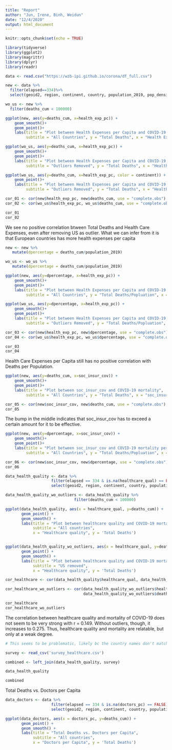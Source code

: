 ```yaml
---
title: "Report"
author: "Jun, Irene, Binh, Weidun"
date: "12/4/2020"
output: html_document
---
```


```r
knitr::opts_chunk$set(echo = TRUE) 
```

```r
library(tidyverse)
library(ggplot2)
library(magrittr)
library(dplyr)
library(readr)
```

```r
data <- read.csv("https://wzb-ipi.github.io/corona/df_full.csv")
```

```r
new <- data %>%
  filter(elapsed==334)%>%
  select(geoid2, region, continent, country, population_2019, pop_density, deaths_cum, health_exp_pc, soc_insur_cov)

wo_us <- new %>%
  filter(deaths_cum < 100000)
```

```r
ggplot(new, aes(y=deaths_cum, x=health_exp_pc)) +
    geom_smooth()+
    geom_point()+
    labs(title = "Plot between Health Expenses per Capita and COVID-19 mortality",
         subtitle = "All Countries", y = "Total Deaths", x = "Health Expensees/Capita")

ggplot(wo_us, aes(y=deaths_cum, x=health_exp_pc)) +
    geom_smooth()+
    geom_point()+
    labs(title = "Plot between Health Expenses per Capita and COVID-19 mortality",
         subtitle = "Outliers Removed", y = "Total Deaths", x = "Health Expensees/Capita")

ggplot(wo_us, aes(y=deaths_cum, x=health_exp_pc, color = continent)) +
    geom_point()+
    labs(title = "Plot between Health Expenses per Capita and COVID-19 mortality",
         subtitle = "Outliers Removed", y = "Total Deaths", x = "Health Expensees/Capita")

```

```r
cor_01 <- cor(new$health_exp_pc, new$deaths_cum, use = "complete.obs")
cor_02 <- cor(wo_us$health_exp_pc, wo_us$deaths_cum, use = "complete.obs")

cor_01
cor_02

```


We see no positive correlation btween Total Deaths and Health Care Expenses, even after removing US as outlier. What we can infer from it is that European countries has more health expenses per capita

```r
new <- new %>%
   mutate(dpercentage = deaths_cum/population_2019)

wo_us <- wo_us %>%
   mutate(dpercentage = deaths_cum/population_2019)
```

```r
ggplot(new, aes(y=dpercentage, x=health_exp_pc)) +
    geom_smooth()+
    geom_point()+
    labs(title = "Plot between Health Expenses per Capita and COVID-19 mortality per Capita",
         subtitle = "All Countries", y = "Total Deaths/Popluation", x = "Health Expensees/Capita")

ggplot(wo_us, aes(y=dpercentage, x=health_exp_pc)) +
    geom_smooth()+
    geom_point()+
    labs(title = "Plot between Health Expenses per Capita and COVID-19 mortality per Capita",
         subtitle = "Outliers Removed", y = "Total Deaths/Popluation", x = "Health Expensees/Capita")
```

```r
cor_03 <- cor(new$health_exp_pc, new$dpercentage, use = "complete.obs")
cor_04 <- cor(wo_us$health_exp_pc, wo_us$dpercentage, use = "complete.obs")

cor_03
cor_04
```

Health Care Expenses per Capita still has no positive correlation with Deaths per Population.

```r
ggplot(new, aes(y=deaths_cum, x=soc_insur_cov)) +
    geom_smooth()+
    geom_point()+
    labs(title = "Plot between soc_insur_cov and COVID-19 mortality",
         subtitle = "All Countries", y = "Total Deaths", x = "soc_insur_cov")
```

```r
cor_05 <- cor(new$soc_insur_cov, new$deaths_cum, use = "complete.obs")
cor_05
```

The bump in the middle indicates that soc_insur_cov has to exceed a certain amount for it to be effective.

```r
ggplot(new, aes(y=dpercentage, x=soc_insur_cov)) +
    geom_smooth()+
    geom_point()+
    labs(title = "Plot between soc_insur_cov and COVID-19 mortality per Capita",
         subtitle = "All Countries", y = "Total Deaths/Popluation", x = "soc_insur_cov")
```

```r
cor_06 <- cor(new$soc_insur_cov, new$dpercentage, use = "complete.obs")
cor_06
```

```r
data_health_quality <- data %>%
                    filter(elapsed == 334 & is.na(healthcare_qual) == FALSE) %>%
                    select(geoid2, region, continent, country, population_2019, pop_density, deaths_cum, healthcare_qual, health_equality)

data_health_quality_wo_outliers <- data_health_quality %>%
                              filter(deaths_cum < 100000)
```

```r

ggplot(data_health_quality, aes(x = healthcare_qual, y=deaths_cum)) +
       geom_point() +
       geom_smooth() +
       labs(title = "Plot between healthcare quality and COVID-19 mortality",
            subtitle = "All countries",
            x = "Healthcare quality", y = 'Total Deaths')


ggplot(data_health_quality_wo_outliers, aes(x = healthcare_qual, y=deaths_cum)) +
       geom_point() +
       geom_smooth() +
       labs(title = "Plot between healthcare quality and COVID-19 mortality",
            subtitle = "US removed",
            x = "Healthcare quality", y = 'Total Deaths')

```
```r
cor_healthcare <- cor(data_health_quality$healthcare_qual, data_health_quality$deaths_cum)

cor_healthcare_wo_outliers <- cor(data_health_quality_wo_outliers$healthcare_qual, 
                                  data_health_quality_wo_outliers$deaths_cum)

cor_healthcare
cor_healthcare_wo_outliers


```

The correlation between healthcare quality and mortality of COVID-19 does not seem to be very strong with r = 0.149.
Without outliers, though, it increases to 0.275.
Thus, healthcare quality and mortality are relatable, but only at a weak degree.

```r
# This seems to be problematic, likely bc the country names don't match.

survey <- read_csv('survey_healthcare.csv')

combined <- left_join(data_health_quality, survey)

data_health_quality

combined

```

Total Deaths vs. Doctors per Capita 

```r
data_doctors <- data %>%
                    filter(elapsed == 334 & is.na(doctors_pc) == FALSE) %>%
                    select(geoid2, region, continent, country, population_2019, pop_density, deaths_cum, doctors_pc, acc_sanitation)
```

```r
ggplot(data_doctors, aes(x = doctors_pc, y=deaths_cum)) +
       geom_point() +
       geom_smooth() +
       labs(title = "Total Deaths vs. Doctors per Capita",
            subtitle = "All countries",
            x = "Doctors per Capita", y = 'Total Deaths') 
```

